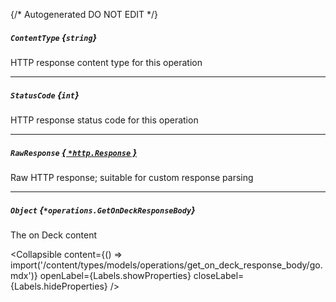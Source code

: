{/* Autogenerated DO NOT EDIT  */}

##### `ContentType` *{`string`}*
HTTP response content type for this operation

---
##### `StatusCode` *{`int`}*
HTTP response status code for this operation

---
##### `RawResponse` [*{ `*http.Response` }*](https://pkg.go.dev/net/http#Response)
Raw HTTP response; suitable for custom response parsing

---
##### `Object` *{`*operations.GetOnDeckResponseBody`}*
The on Deck content

<Collapsible content={() => import('/content/types/models/operations/get_on_deck_response_body/go.mdx')} openLabel={Labels.showProperties} closeLabel={Labels.hideProperties} />



